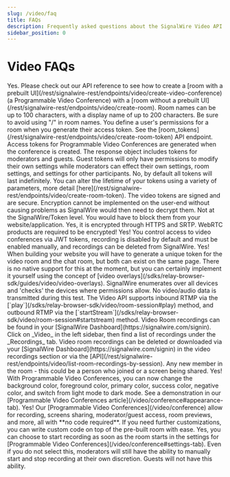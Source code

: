 ```yaml
---
slug: /video/faq 
title: FAQs
description: Frequently asked questions about the SignalWire Video API.
sidebar_position: 0
---
```



# Video FAQs

<AccordionGroup>

<Accordion title="Can I programmatically create rooms and control attendee permissions?">
Yes. Please check out our API reference to see how to create a [room with a prebuilt
UI](/rest/signalwire-rest/endpoints/video/create-video-conference) (a Programmable Video Conference) with
a [room without a prebuilt UI](/rest/signalwire-rest/endpoints/video/create-room).
</Accordion>

<Accordion title="How long can room names be?">
Room names can be up to 100 characters, with a display name of up to 200 characters. Be sure to avoid using "/" in room names.
</Accordion>

<Accordion title="How can I define user permissions?">
You define a user's permissions for a room when you generate their access token. See the [room_tokens](/rest/signalwire-rest/endpoints/video/create-room-token) API endpoint. Access tokens for Programmable Video Conferences are generated when the conference is created. The response object includes tokens for moderators and guests. Guest tokens will only have permissions to modify their own settings while moderators can effect their own settings, room settings, and settings for other participants.
</Accordion>

<Accordion title="Do video tokens expire?">
No, by default all tokens will last indefinitely. You can alter the lifetime of your tokens using a variety of parameters, more detail [here](/rest/signalwire-rest/endpoints/video/create-room-token).
</Accordion>

<Accordion title="Are the video tokens signed or encrypted?">
The video tokens are signed and are secure. Encryption cannot be implemented on the user-end without causing problems as SignalWire would then need to decrypt them.
</Accordion>

<Accordion title="Can users be blocked by IP address?">
Not at the SignalWire/Token level. You would have to block them from your website/application.
</Accordion>

<Accordion title="Is the Video API encrypted?">
Yes, it is encrypted through HTTPS and SRTP. WebRTC products are required to be encrypted!
</Accordion>

<Accordion title="Is SignalWire video HIPAA compliant?">
Yes! You control access to video conferences via JWT tokens, recording is disabled by default and must be enabled manually, and recordings can be deleted from SignalWire.
</Accordion>

<Accordion title="Can I incorporate chat?">
Yes! When building your website you will have to generate a unique token for the video room and the chat room, but both can exist on the same page.
</Accordion>

<Accordion title="Can I use video filters?">
There is no native support for this at the moment, but you can certainly implement it yourself using the concept of [video overlays](/sdks/relay-browser-sdk/guides/video/video-overlays).
</Accordion>

<Accordion title="Why do users' cameras briefly activate when joining while muted?">
SignalWire enumerates over all devices and 'checks' the devices where permissions allow. No video/audio data is transmitted during this test.
</Accordion>

<Accordion title="Does SignalWire support RTMP?">
The Video API supports inbound RTMP via the [`play`](/sdks/relay-browser-sdk/video/room-session#play) method, and outbound RTMP via the [`startStream`](/sdks/relay-browser-sdk/video/room-session#startstream) method.
</Accordion>

<Accordion title="Where are recordings stored?">
Video Room recordings can be found in your [SignalWire Dashboard](https://signalwire.com/signin). Click on _Video_ in the left sidebar, then find a list of recordings under the _Recordings_ tab.
</Accordion>

<Accordion title="How can recordings be downloaded/deleted?">
Video room recordings can be deleted or downloaded via your [SignalWire Dashboard](https://signalwire.com/signin) in the video recordings section or via the [API](/rest/signalwire-rest/endpoints/video/list-room-recordings-by-session).
</Accordion>

<Accordion title="What is considered a participant?">
Any new member in the room - this could be a person who joined or a screen being shared.
</Accordion>

<Accordion title="Are Programmable Video Conferences customizable?">
Yes! With Programmable Video Conferences, you can now change the background color, foreground color, primary color, success color, negative color, and switch from light mode to dark mode. See a demonstration in our [Programmable Video Conferences article](/video/conference#appearance-tab).
</Accordion>

<Accordion title="Can you record and screen share in a Programmable Video Conference?">
Yes! Our [Programmable Video Conferences](/video/conference) allow for recording, screens sharing, moderator/guest access, room previews, and more, all with **no code required**. If you need further customizations, you can write custom code on top of the pre-built room with ease.
</Accordion>

<Accordion title="Do Programmable Video Conferences have automatic recording?">
Yes, you can choose to start recording as soon as the room starts in the settings for [Programmable Video Conferences](/video/conference#settings-tab). Even if you do not select this, moderators will still have the ability to manually start and stop recording at their own discretion. Guests will not have this ability.
</Accordion>

</AccordionGroup>